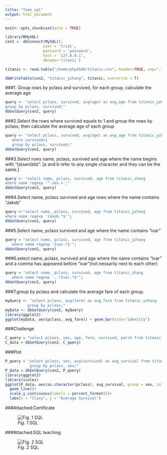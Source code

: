 ```yaml
---
title: "Yimo_sql"
output: html_document
---
```


```r
knitr::opts_chunk$set(echo = TRUE)
```

```r
library(RMySQL)
con2 <- dbConnect(MySQL(),
                 user = 'trial',
                 password = 'password',
                 host = '127.0.0.1',
                 dbname='titanic')

titanic <- read.table("/home/php2560/titanic.csv", header=TRUE, sep=",")

dbWriteTable(con2, "titanic_yzhang", titanic, overwrite = T)


```


###1. Group rows by pclass and survived, for each group, calculate the average age
```r
query <- "select pclass, survived, avg(age) as avg_age from titanic_yzhang
group by pclass, survived;"
dbGetQuery(con2, query)

```
###2.Select the rows where survived equals to 1 and group the rows by pclass, then calculate the average age of each group
```r
query <- "select pclass, survived, avg(age) as avg_age from titanic_yzhang
   where survived=1
   group by pclass, survived;"
dbGetQuery(con2, query)


```

###3.Select rows name, pclass, survived and age where the name begins with "(a)sen(bb)". [a and b refer to any single character and they can be the same.]
```r
query <- "select name, pclass, survived, age from titanic_zhang
where name regexp '^.sen.+';"
dbGetQuery(con2, query)

```

###4.Select name, pclass survived and age rows where the name contains "Jakob"
```r
query <-"select name, pclass, survived, age from titanic_yzhang
where name regexp 'Jakob.*$'";
dbGetQuery(con2, query)
```
###5.Select name, pclass survived and age where the name contains "ivar"
```r
query = "select name, pclass, survived, age from titanic_yzhang
   where name regexp 'Ivar.*$'";
dbGetQuery(con2, query)
```
###6.select name, pclass, survived and age where the name contains "Ivar" and a comma has appeared before "ivar"(not nessarily next to each other)
```r
query = "select name, pclass, survived, age from titanic_zhang
   where name regexp ',.*Ivar.*$'";
dbGetQuery(con2, query)
```
###7.group by pclass and calculate the average fare of each group.
```r
myQuery <- "select pclass, avg(fare) as avg_fare from titanic_yzhang
          group by pclass;"
myData <- dbGetQuery(con2, myQuery)
library(ggplot2)
ggplot(myData, aes(pclass, avg_fare)) + geom_bar(stat="identity")
```
###Challenge
```r
C_query = "select pclass, sex, age, fare, survived, parch from titanic_yzhang where survived = 0;"
C_data = dbGetQuery(con2, C_query)
```
###Plot
```r
P_query = "select pclass, sex, avg(survived) as avg_survival from titanic_yzhang 
           group by pclass, sex;"
P_data = dbGetQuery(con2, P_query)
library(ggplot2)
library(scales)
ggplot(P_data, aes(as.character(pclass), avg_survival, group = sex, color = sex))+
  geom_line()+
  scale_y_continuous(labels = percent_format())+
  labs(x = "Class", y = "Average Survival")
```




###Attached:Certificate

![*Fig. 1* SQL ](Certificate.PNG)

###Attached:SQL teaching

![*Fig. 2* SQL](SQL teaching.PNG)

